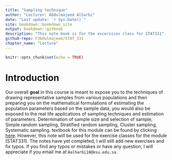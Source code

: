 ```yaml
---
title: "Sampling technique"
author: "Lecturer: Abdulmajeed Alharbi"
date: "Last update: `r Sys.Date()`"
site: bookdown::bookdown_site
output: bookdown::gitbook
description: "This note book is for the excersices class for STAT331"
github-repo: F3bdulmajeed/STAT_331
chapter_name: "Lecture"
---
```


```r
knitr::opts_chunk$set(echo = TRUE)
```


# Introduction {-}

Our overall **goal** in this course is meant to expose you to the techniques of drawing representative samples from various populations and then preparing you on the mathematical formulations of estimating the population parameters based on the sample data, you would also be exposed to the real life applications of
sampling techniques and estimation of parameters. Determination of sample size and selection of sample, Simple random sampling, Stratified
random sampling, Cluster sampling, Systematic sampling. textbook for this module can be found by clicking [here](https://ksusa-my.sharepoint.com/:b:/g/personal/aalharbi10_ksu_edu_sa/EXiGXqS0oLNEij_721SyVh8BXcTk6m4xa69ExysLpaxBKg?e=etSYh4).
However, this note will be used for the exercise classes for the module (STAT331).  The notes have yet completed, I will still add new exercises and fix typos. If you find any typos or mistakes or have any question, I will appreciate if you email me at `Aalharbi10@ksu.edu.sa` .






